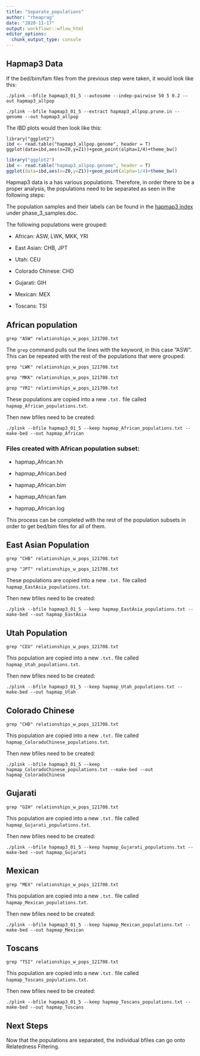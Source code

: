 ```yaml
---
title: "Separate_populations"
author: "rheaprag"
date: "2020-11-17"
output: workflowr::wflow_html
editor_options:
  chunk_output_type: console
---
```

## Hapmap3 Data 
If the bed/bim/fam files from the previous step were taken, it would look like this:

```{}
./plink --bfile hapmap3_01_5 --autosome --indep-pairwise 50 5 0.2 --out hapmap3_allpop
```

```{}
./plink --bfile hapmap3_01_5 --extract hapmap3_allpop.prune.in --genome --out hapmap3_allpop
```

The IBD plots would then look like this:
```{}
library("ggplot2")
ibd <- read.table("hapmap3_allpop.genome", header = T)
ggplot(data=ibd,aes(x=Z0,y=Z1))+geom_point(alpha=1/4)+theme_bw()
```

```r
library("ggplot2")
ibd <- read.table("hapmap3_allpop.genome", header = T)
ggplot(data=ibd,aes(x=Z0,y=Z1))+geom_point(alpha=1/4)+theme_bw()
```

Hapmap3 data is a has various populations. Therefore, in order there to be a proper analysis, the populations need to be separated as seen in the following steps:

The population samples and their labels can be found in the [hapmap3 index](ftp://ftp.ncbi.nlm.nih.gov/hapmap/genotypes/hapmap3/plink_format/draft_2) under phase_3_samples.doc. 

The following populations were grouped:

* African: ASW, LWK, MKK, YRI

* East Asian: CHB, JPT

* Utah: CEU

* Colorado Chinese: CHD

* Gujarati: GIH

* Mexican: MEX

* Toscans: TSI

## African population

```{}
grep "ASW" relationships_w_pops_121708.txt
```

The `grep` command pulls out the lines with the keyword, in this case "ASW". This can be repeated with the rest of the populations that were grouped:

```{}
grep "LWK" relationships_w_pops_121708.txt
```
```{}
grep "MKK" relationships_w_pops_121708.txt
```
```{}
grep "YRI" relationships_w_pops_121708.txt
```

These populations are copied into a new `.txt.` file called `hapmap_African_populations.txt`. 

Then new bfiles need to be created:

```{}
./plink --bfile hapmap3_01_5 --keep hapmap_African_populations.txt --make-bed --out hapmap_African
```

### Files created with African population subset:

* hapmap_African.hh

* hapmap_African.bed

* hapmap_African.bim

* hapmap_African.fam

* hapmap_African.log

This process can be completed with the rest of the population subsets in order to get bed/bim files for all of them.

## East Asian Population

```{}
grep "CHB" relationships_w_pops_121708.txt
```

```{}
grep "JPT" relationships_w_pops_121708.txt
```

These populations are copied into a new `.txt.` file called `hapmap_EastAsia_populations.txt`. 

Then new bfiles need to be created:

```{}
./plink --bfile hapmap3_01_5 --keep hapmap_EastAsia_populations.txt --make-bed --out hapmap_EastAsia
```

## Utah Population

```{}
grep "CEU" relationships_w_pops_121708.txt
```

This population are copied into a new `.txt.` file called `hapmap_Utah_populations.txt`. 

Then new bfiles need to be created:

```{}
./plink --bfile hapmap3_01_5 --keep hapmap_Utah_populations.txt --make-bed --out hapmap_Utah
```

## Colorado Chinese

```{}
grep "CHD" relationships_w_pops_121708.txt
```

This population are copied into a new `.txt.` file called `hapmap_ColoradoChinese_populations.txt`. 

Then new bfiles need to be created:

```{}
./plink --bfile hapmap3_01_5 --keep hapmap_ColoradoChinese_populations.txt --make-bed --out hapmap_ColoradoChinese
```

## Gujarati

```{}
grep "GIH" relationships_w_pops_121708.txt
```

This population are copied into a new `.txt.` file called `hapmap_Gujarati_populations.txt`. 

Then new bfiles need to be created:

```{}
./plink --bfile hapmap3_01_5 --keep hapmap_Gujarati_populations.txt --make-bed --out hapmap_Gujarati
```

## Mexican

```{}
grep "MEX" relationships_w_pops_121708.txt
```

This population are copied into a new `.txt.` file called `hapmap_Mexican_populations.txt`. 

Then new bfiles need to be created:

```{}
./plink --bfile hapmap3_01_5 --keep hapmap_Mexican_populations.txt --make-bed --out hapmap_Mexican
```

## Toscans

```{}
grep "TSI" relationships_w_pops_121708.txt
```

This population are copied into a new `.txt.` file called `hapmap_Toscans_populations.txt`. 

Then new bfiles need to be created:

```{}
./plink --bfile hapmap3_01_5 --keep hapmap_Toscans_populations.txt --make-bed --out hapmap_Toscans
```

## Next Steps
Now that the populations are separated, the individual bfiles can go onto Relatedness Filtering.



